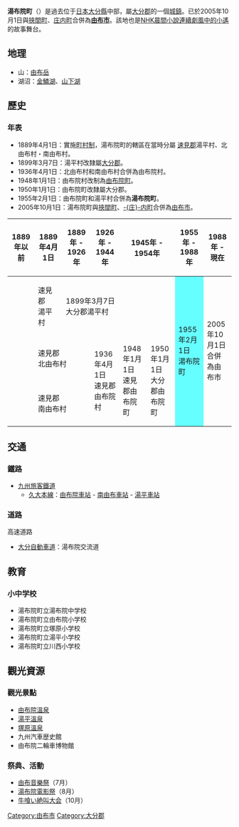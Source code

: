 {{日本町村 (廢除)
| 自治體名=湯布院
| 町村=町
| 町村章=
| 日文原名=湯布院町
| 平假名=ゆふいんちょう
| 羅馬字拼音=Yufuin-chō
| 廢除時間=2005年10月1日
| 廢除理由=對等合併
| 廢除時處置=[[庄內町_(大分縣)|-{庄}-内町]]、[[挾間町|挾間町]]、'''湯布院町''' ⇒ [[由布市|由布市]]
| 現在自治體=由布市
| 都道府縣=大分縣
| 支廳=
| 郡=大分郡
| 郡連結=
| 編號=44364-6
| 面積=127.77
| 邊界未定=有
| 人口=11,667
| 統計時間=2005年6月1日
| 自治體=[[庄內町_(大分縣)|庄内町]]、[[別府市|別府市]]、[[宇佐市|宇佐市]]、<br />[[玖珠町|玖珠町]]、[[九重町|九重町]]
| 樹=山茶
| 花=山茶
| 其他象徵物=
| 其他象徵=
| 郵遞區號=879-5192
| 所在地=大分郡湯布院町大字川上3738-1
| 電話號碼=977-84-3111
| 外部連結=http://www.town.yufuin.oita.jp/
| 經度=
| 緯度=
| 地圖=
}}
'''湯布院町'''（{{jpn|j=湯布院町|hg=ゆふいんちょう|rm=Yufuin chō|f=y}}）是過去位于[[日本|日本]][[大分縣|大分縣]]中部，屬[[大分郡|大分郡]]的一個[[城鎮|城鎮]]。已於2005年10月1日與[[挾間町|挾間町]]、[[庄內町_(大分縣)|庄内町]]合併為'''[[由布市|由布市]]'''。該地也是[[NHK|NHK]][[晨間小說連續劇|晨間小說連續劇]][[風中的小遙|風中的小遙]]的故事舞台。

==地理==
*山：[[由布岳|由布岳]]
*湖沼：[[金鱗湖|金鱗湖]]、[[山下湖|山下湖]]

==歷史==
=== 年表 ===
* 1889年4月1日：實施[[町村制|町村制]]，湯布院町的轄區在當時分屬 [[速見郡|速見郡]]湯平村、北由布村・南由布村。
* 1899年3月7日：湯平村改隸屬[[大分郡|大分郡]]。
* 1936年4月1日：北由布村和南由布村合併為由布院村。
* 1948年1月1日：由布院村改制為[[由布院町|由布院町]]。
* 1950年1月1日：由布院町改隸屬大分郡。
* 1955年2月1日：由布院町和湯平村合併為'''湯布院町'''。
* 2005年10月1日：湯布院町與[[挾間町|挾間町]]、[[庄內町_(大分縣)|-{庄}-内町]]合併為[[由布市|由布市]]。

{| class="wikitable" style="font-size:x-small"
! 1889年以前
! 1889年4月1日
! 1889年 - 1926年
! 1926年 - 1944年
! colspan="2" | 1945年 - 1954年
! 1955年 - 1988年
! 1988年 - 現在
! 現在
|-
|
| 速見郡<br />湯平村
| colspan=4 | 1899年3月7日<br />大分郡湯平村
| rowspan=3 style="background-color:#6ff;" | 1955年2月1日<br />湯布院町
| rowspan=3 colspan=2 | 2005年10月1日<br />合併為由布市
|-
|
| colspan=2 | 速見郡<br />北由布村
| rowspan=2 | 1936年4月1日<br />速見郡由布院村
| rowspan=2 | 1948年1月1日<br />速見郡由布院町
| rowspan=2 | 1950年1月1日<br />大分郡由布院町
|-
|
| colspan=2 | 速見郡<br />南由布村
|}
 
==交通==
===鐵路===
* [[九州旅客鐵道|九州旅客鐵道]]
** [[久大本線|久大本線]]：[[由布院車站|由布院車站]] - [[南由布車站|南由布車站]] - [[湯平車站|湯平車站]]

===道路===
; 高速道路
* [[大分自動車道|大分自動車道]]：湯布院交流道
 
==教育==
===小中学校===
* 湯布院町立湯布院中学校
* 湯布院町立由布院小学校 
* 湯布院町立塚原小学校
* 湯布院町立湯平小学校
* 湯布院町立川西小学校

==觀光資源==
===觀光景點===
* [[由布院溫泉|由布院溫泉]]
* [[湯平溫泉|湯平溫泉]]
* [[塚原溫泉|塚原溫泉]]
* 九州汽車歴史館
* 由布院二輪車博物館

===祭典、活動===
*[[由布音樂祭|由布音樂祭]]（7月）
*[[湯布院電影祭|湯布院電影祭]]（8月）
*[[牛喰い絶叫大会|牛喰い絶叫大会]]（10月）

{{大分縣}}
{{Authority control}}

[[Category:由布市|Category:由布市]]
[[Category:大分郡|Category:大分郡]]